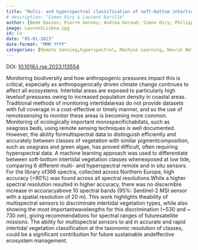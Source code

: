 ```yaml
---
title: "Multi- and hyperspectral classification of soft-bottom intertidal vegetation using a spectral library for coastal biodiversity remote sensing"
# description: "Simon Oiry & Laurent Barillé"
author: [Bede Davies; Pierre Gernez; Andréa Geraud; Simon Oiry; Philippe Rosa; Laura Zoffoli; Barillé Laurent]
image: LaurentLisboa.jpg
id: Co
date: "05-01-2023"
date-format: "MMM YYYY"
categories: [Remote Sensing,hyperspectral, Machine Learning, Neural Network]
---
```


DOI: [10.1016/j.rse.2023.113554](http://dx.doi.org/10.1016/j.rse.2023.113554)

Monitoring biodiversity and how anthropogenic pressures impact this is critical, especially as anthropogenically driven climate change continues to affect all ecosystems. Intertidal areas are exposed to particularly high levelsof pressures owing to increased population density in coastal areas. Traditional methods of monitoring intertidalareas do not provide datasets with full coverage in a cost-effective or timely manner, and so the use of remotesensing to monitor these areas is becoming more common. Monitoring of ecologically important monospecifichabitats, such as seagrass beds, using remote sensing techniques is well documented. However, the ability formultispectral data to distinguish efficiently and accurately between classes of vegetation with similar pigmentcomposition, such as seagrass and green algae, has proved difficult, often requiring hyperspectral data. A machine learning approach was used to differentiate between soft-bottom intertidal vegetation classes whenexposed at low tide, comparing 6 different multi- and hyperspectral remote and in situ sensors. For the library of366 spectra, collected across Northern Europe, high accuracy (>80%) was found across all spectral resolutions.While a higher spectral resolution resulted in higher accuracy, there was no discernible increase in accuracyabove 10 spectral bands (95%: Sentinel-2 MSI sensor with a spatial resolution of 20 m). This work highlights theability of multispectral sensors to discriminate intertidal vegetation types, while also showing the most importantwavelengths for this discrimination (~530 and ~ 730 nm), giving recommendations for spectral ranges of futuresatellite missions. The ability for multispectral sensors to aid in accurate and rapid intertidal vegetation classification at the taxonomic resolution of classes, could be a significant contribution for future sustainable andeffective ecosystem management.